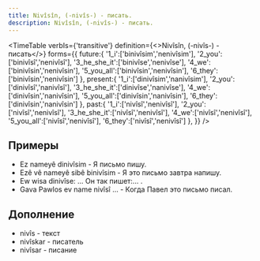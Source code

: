 ```yaml
---
title: Nivîsîn, (-nivîs-) - писать.
description: Nivîsîn, (-nivîs-) - писать.
---
```


<TimeTable
    verbIs={'transitive'}
    definition={<>Nivîsîn, (-nivîs-) - <Vt/> писать</>}
    forms={{
        future:{
            '1_i':['binivîsim','nenivîsim'],
            '2_you':['binivîsî','nenivîsî'],
            '3_he_she_it':['binivîse','nenivîse'],
            '4_we':['binivîsin','nenivîsin'],
            '5_you_all':['binivîsin','nenivîsin'],
            '6_they':['binivîsin','nenivîsin']
        },
        present:{
            '1_i':['dinivîsim','nanivîsim'],
            '2_you':['dinivîsî','nanivîsî'],
            '3_he_she_it':['dinivîse','nanivîse'],
            '4_we':['dinivîsin','nanivîsin'],
            '5_you_all':['dinivîsin','nanivîsin'],
            '6_they':['dinivîsin','nanivîsin']
        },
        past:{
            '1_i':['nivîsî','nenivîsî'],
            '2_you':['nivîsî','nenivîsî'],
            '3_he_she_it':['nivîsî','nenivîsî'],
            '4_we':['nivîsî','nenivîsî'],
            '5_you_all':['nivîsî','nenivîsî'],
            '6_they':['nivîsî','nenivîsî']
        },
    }}
/>

## Примеры

* Ez nameyê dinivîsim - Я письмо пишу.
* Ezê vê nameyê sibê binivîsim - Я это письмо завтра напишу.
* Ew wisa dinivîse: ... Он так пишет:... .
* Gava Pawlos ev name nivîsî ... - Когда Павел это письмо писал.

## Дополнение

* nivîs - текст
* nivîskar - писатель
* nivîsar - писание